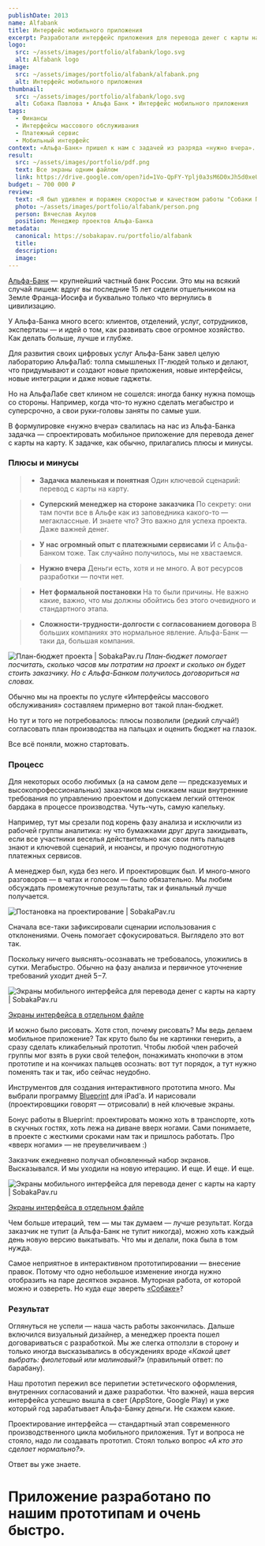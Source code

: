 ```yaml
---
publishDate: 2013
name: Alfabank
title: Интерфейс мобильного приложения
excerpt: Разработали интерфейс приложения для перевода денег с карты на карту.
logo:
  src: ~/assets/images/portfolio/alfabank/logo.svg
  alt: Alfabank logo
image: 
  src: ~/assets/images/portfolio/alfabank/alfabank.png
  alt: Интерфейс мобильного приложения
thumbnail:
  src: ~/assets/images/portfolio/alfabank/logo.svg
  alt: Собака Павлова • Альфа Банк • Интерфейс мобильного приложения
tags:
  - Финансы
  - Интерфейсы массового обслуживания
  - Платежный сервис
  - Мобильный интерфейс
context: «Альфа-Банк» пришел к нам с задачей из разряда «нужно вчера». Поэтому темп мы сразу взяли быстрый — настолько, что скоростью работы даже удивили менеджера клиента.
result:
  src: ~/assets/images/portfolio/pdf.png
  text: Все экраны одним файлом
  link: https://drive.google.com/open?id=1Vo-QpFY-Yplj0a3sM6D0xJh5d0xeUN5B&authuser=anton@sobakapav.ru
budget: ~ 700 000 ₽
review: 
  text: «Я был удивлен и поражен скоростью и качеством работы "Собаки Павловой". Очень профессиональный взгляд на проектирование интерфейсов, очень хорошо подготовлена документация для дизайнера. Плюс всю работу с дизайнером взяла на себя. Ну и, разумеется, очень крутые тексты!»
  photo: ~/assets/images/portfolio/alfabank/person.png
  person: Вячеслав Акулов
  position: Менеджер проектов Альфа-Банка
metadata:
  canonical: https://sobakapav.ru/portfolio/alfabank
  title:
  description:
  image:
---
```


[Альфа-Банк](https://alfabank.ru/) — крупнейший частный банк России. Это мы на всякий случай пишем: вдруг вы последние 15 лет сидели отшельником на Земле Франца-Иосифа и буквально только что вернулись в цивилизацию.

У Альфа-Банка много всего: клиентов, отделений, услуг, сотрудников, экспертизы — и идей о том, как развивать свое огромное хозяйство. Как делать больше, лучше и глубже.

Для развития своих цифровых услуг Альфа-Банк завел целую лабораторию АльфаЛаб: толпа смышленых IT-людей только и делают, что придумывают и создают новые приложения, новые интерфейсы, новые интеграции и даже новые гаджеты.

Но на АльфаЛабе свет клином не сошелся: иногда банку нужна помощь со стороны. Например, когда что-то нужно сделать мегабыстро и суперсрочно, а свои руки-головы заняты по самые уши.

В формулировке «нужно вчера» свалилась на нас из Альфа-Банка задачка — спроектировать мобильное приложение для перевода денег с карты на карту. К задачке, как обычно, прилагались плюсы и минусы.

### Плюсы и минусы

>+ **Задачка маленькая и понятная**
>Один ключевой сценарий: перевод с карты на карту.

>+ **Суперский менеджер на стороне заказчика**
>По секрету: они там почти все в Альфе как из заповедника какого-то — мегаклассные. И знаете что? Это важно для успеха проекта. Даже важней денег.

>+ **У нас огромный опыт с платежными сервисами**
>И с Альфа-Банком тоже. Так случайно получилось, мы не хвастаемся.

>- **Нужно вчера**
>Деньги есть, хотя и не много. А вот ресурсов разработки — почти нет.

>- **Нет формальной постановки**
>На то были причины. Не важно какие, важно, что мы должны обойтись без этого очевидного и стандартного этапа.

>- **Сложности-трудности-долгости с согласованием договора**
>В больших компаниях это нормальное явление. Альфа-Банк — таки да, большая компания.

![План-бюджет проекта | SobakaPav.ru](~/assets/images/portfolio/alfabank/1.png)
_План-бюджет помогает посчитать, сколько часов мы потратим на проект и сколько он будет стоить заказчику. Но с Альфа-Банком получилось договориться на словах._

Обычно мы на проекты по услуге «Интерфейсы массового обслуживания» составляем примерно вот такой план-бюджет.

Но тут и того не потребовалось: плюсы позволили (редкий случай!) согласовать план производства на пальцах и оценить бюджет на глазок.

Все всё поняли, можно стартовать.

### Процесс

Для некоторых особо любимых (а на самом деле — предсказуемых и высокопрофессиональных) заказчиков мы снижаем наши внутренние требования по управлению проектом и допускаем легкий оттенок бардака в процессе производства. Чуть-чуть, самую капельку.

Например, тут мы срезали под корень фазу анализа и исключили из рабочей группы аналитика: ну что бумажками друг друга закидывать, если все участники веселья действительно как свои пять пальцев знают и ключевой сценарий, и нюансы, и прочую подноготную платежных сервисов.

А менеджер был, куда без него. И проектировщик был. И много-много разговоров — в чатах и голосом — было обязательно. Мы любим обсуждать промежуточные результаты, так и финальный лучше получается.

![Постановка на проектирование | SobakaPav.ru](~/assets/images/portfolio/alfabank/2.png)

Сначала все-таки зафиксировали сценарии использования с отклонениями. Очень помогает сфокусироваться. Выглядело это вот так.

Поскольку ничего выяснять-осознавать не требовалось, уложились в сутки. Мегабыстро. Обычно на фазу анализа и первичное уточнение требований уходит дней 5−7.

![Экраны мобильного интерфейса для перевода денег с карты на карту | SobakaPav.ru](~/assets/images/portfolio/alfabank/3.png)

[Экраны интерфейса в отдельном файле](https://drive.google.com/file/d/1Vo-QpFY-Yplj0a3sM6D0xJh5d0xeUN5B/view)

И можно было рисовать. Хотя стоп, почему рисовать? Мы ведь делаем мобильное приложение? Так круто было бы не картинки генерить, а сразу сделать кликабельный прототип. Чтобы любой член рабочей группы мог взять в руки свой телефон, понажимать кнопочки в этом прототипе и на кончиках пальцев осознать: вот тут порядок, а тут нужно поменять так и так, ибо сейчас неудобно.

Инструментов для создания интерактивного прототипа много. Мы выбрали программу [Blueprint](http://www.groosoft.com/blueprint/) для iPad’а. И нарисовали (проектировщики говорят — отрисовали) в ней ключевые экраны.

Бонус работы в Blueprint: проектировать можно хоть в транспорте, хоть в скучных гостях, хоть лежа на диване вверх ногами. Сами понимаете, в проекте с жесткими сроками нам так и пришлось работать. Про «вверх ногами» — не преувеличиваем :)

Заказчик ежедневно получал обновленный набор экранов. Высказывался. И мы уходили на новую итерацию. И еще. И еще. И еще.

![Экраны мобильного интерфейса для перевода денег с карты на карту | SobakaPav.ru](~/assets/images/portfolio/alfabank/4.png)

[Экраны интерфейса в отдельном файле](https://drive.google.com/file/d/1Vo-QpFY-Yplj0a3sM6D0xJh5d0xeUN5B/view)

Чем больше итераций, тем — мы так думаем — лучше результат. Когда заказчик не тупит (а Альфа-Банк не тупит никогда), можно хоть каждый день новую версию выкатывать. Что мы и делали, пока была в том нужда.

Самое неприятное в интерактивном прототипировании — внесение правок. Потому что одно небольшое изменение иногда нужно отобразить на паре десятков экранов. Муторная работа, от которой можно и озвереть. Но куда _еще_ звереть [«Собаке»](https://sobakapav.ru/)?

### Результат

Оглянуться не успели — наша часть работы закончилась. Дальше включился визуальный дизайнер, а менеджер проекта пошел договариваться с разработкой. Мы же слегка отползли в сторону и только иногда высказывались в обсуждениях вроде _«Какой цвет выбрать: фиолетовый или малиновый?»_ (правильный ответ: по барабану).

Наш прототип пережил все перипетии эстетического оформления, внутренних согласований и даже разработки. Что важней, наша версия интерфейса успешно вышла в свет (AppStore, Google Play) и уже который год зарабатывает Альфа-Банку деньги. Не скажем какие.

Проектирование интерфейса — стандартный этап современного производственного цикла мобильного приложения. Тут и вопроса не стояло, надо ли создавать прототип.
Стоял только вопрос _«А кто это сделает нормально?»._

Ответ вы уже знаете.

# Приложение разработано по нашим прототипам и очень быстро.


